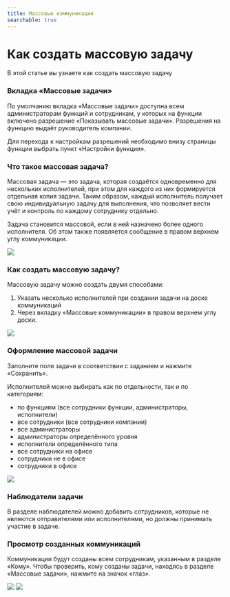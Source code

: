 ```yaml
---
title: Массовые коммуникации
searchable: true
---
```


# Как создать массовую задачу

В этой статье вы узнаете как создать массовую задачу

### Вкладка «Массовые задачи»

По умолчанию вкладка «Массовые задачи» доступна всем администраторам функций и сотрудникам, у которых на функции включено разрешение «Показывать массовые задачи». Разрешения на функцию выдаёт руководитель компании.

Для перехода к настройкам разрешений необходимо внизу страницы функции выбрать пункт «Настройки функции».

### Что такое массовая задача?

Массовая задача — это задача, которая создаётся одновременно для нескольких исполнителей, при этом для каждого из них формируется отдельная копия задачи. Таким образом, каждый исполнитель получает свою индивидуальную задачу для выполнения, что позволяет вести учёт и контроль по каждому сотруднику отдельно.

Задача становится массовой, если в ней назначено более одного исполнителя. Об этом также появляется сообщение в правом верхнем углу коммуникации.

![](/from-carrot-images/mass1.png)

### Как создать массовую задачу?

Массовую задачу можно создать двумя способами:

1. Указать несколько исполнителей при создании задачи на доске коммуникаций
2. Через вкладку «Массовые коммуникации» в правом верхнем углу доски.

![](/from-carrot-images/mass2.png)

### Оформление массовой задачи

Заполните поля задачи в соответствии с заданием и нажмите «Сохранить».

Исполнителей можно выбирать как по отдельности, так и по категориям:

* по функциям (все сотрудники функции, администраторы, исполнители)
* все сотрудники (все сотрудники компании)
* все администраторы
* администраторы определённого уровня
* исполнители определённого типа
* все сотрудники на офисе
* сотрудники не в офисе
* сотрудники в офисе

![](/from-carrot-images/mass3.png)

### Наблюдатели задачи

В разделе наблюдателей можно добавить сотрудников, которые не являются отправителями или исполнителями, но должны принимать участие в задаче.

### Просмотр созданных коммуникаций

Коммуникации будут созданы всем сотрудникам, указанным в разделе «Кому». Чтобы проверить, кому созданы задачи, находясь в разделе «Массовые задачи», нажмите на значок «глаз». 

![](/from-carrot-images/mass4.png)
![](/from-carrot-images/mass5.png)